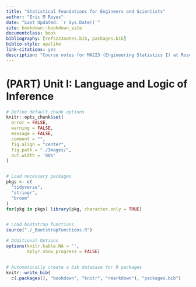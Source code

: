```yaml
---
title: "Statistical Foundations for Engineers and Scientists"
author: "Eric M Reyes"
date: "Last Updated: `r Sys.Date()`"
site: bookdown::bookdown_site
documentclass: book
bibliography: [refs223notes.bib, packages.bib]
biblio-style: apalike
link-citations: yes
description: "Course notes for MA223 (Engineering Statistics I) at Rose-Hulman Institute of Technology."
---
```


# (PART) Unit I: Language and Logic of Inference {-}

```r
# Define default chunk options
knitr::opts_chunk$set(
  error = FALSE,
  warning = FALSE,
  message = FALSE,
  comment = "",
  fig.align = "center",
  fig.path = "./Images/",
  out.width = '80%'
)


# Load necessary packages
pkgs <- c(
  "tidyverse",
  "stringr",
  "broom"
)
for(pkg in pkgs) library(pkg, character.only = TRUE)


# Load bootstrap functions
source("./_BootstrapFunctions.R")

# Additional Options
options(knitr.kable.NA = '',
        dplyr.show_progress = FALSE)


# Automatically create a bib database for R packages
knitr::write_bib(
  c(.packages(), "bookdown", "knitr", "rmarkdown"), "packages.bib")
```
